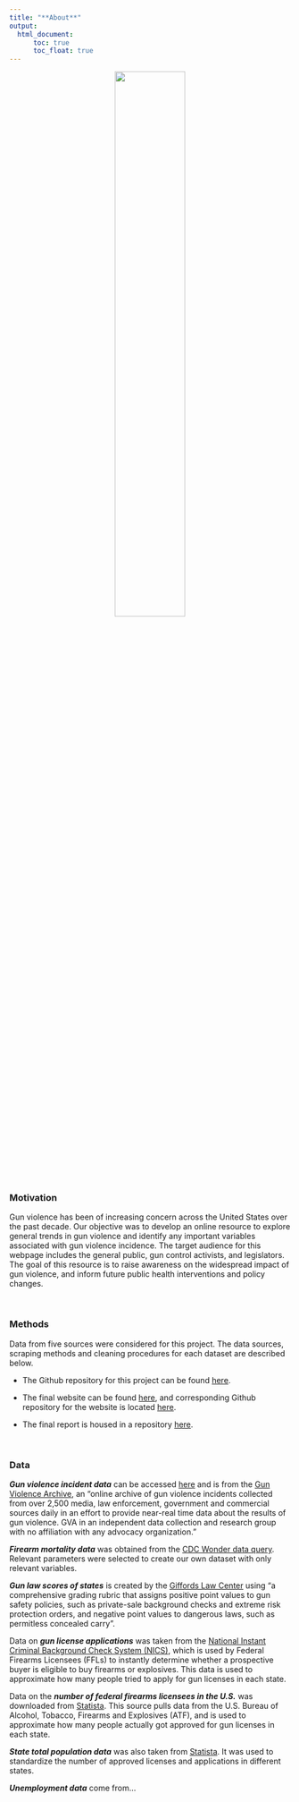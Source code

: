 ```yaml
---
title: "**About**"
output: 
  html_document:
      toc: true
      toc_float: true
---
```


<center>
<img src="images/NYT_photo.jpg" style="width:50%">
</center>

<br>

### **Motivation**
Gun violence has been of increasing concern across the United States over the past decade. Our objective was to develop an online resource to explore general trends in gun violence and identify any important variables associated with gun violence incidence. The target audience for this webpage includes the general public, gun control activists, and legislators. The goal of this resource is to raise awareness on the widespread impact of gun violence, and inform future public health interventions and policy changes.

<br>

### **Methods**

Data from five sources were considered for this project. The data sources, scraping methods and cleaning procedures for each dataset are described below. 

*  The Github repository for this project can be found [here](https://github.com/ChristineLong/p8105_Final_Project). 

*  The final website can be found [here](https://eshea6.github.io/us_gun_violence.github.io/), and corresponding Github repository for the website is located [here](https://github.com/eshea6/us_gun_violence.github.io).

*  The final report is housed in a repository [here](https://github.com/devon-m2/p8105_Gun-Violence_Final-Report). 

<br>

### **Data**
***Gun violence incident data*** can be accessed [here](https://www.kaggle.com/jameslko/gun-violence-data) and is from the [Gun Violence Archive](http://www.shootingtracker.com/), an "online archive of gun violence incidents collected from over 2,500 media, law enforcement, government and commercial sources daily in an effort to provide near-real time data about the results of gun violence. GVA in an independent data collection and research group with no affiliation with any advocacy organization."

***Firearm mortality data*** was obtained from the [CDC Wonder data query](https://wonder.cdc.gov/ucd-icd10.html). Relevant parameters were selected to create our own dataset with only relevant variables. 

***Gun law scores of states*** is created by the [Giffords Law Center](https://lawcenter.giffords.org/scorecard/#rankings) using "a comprehensive grading rubric that assigns positive point values to gun safety policies, such as private-sale background checks and extreme risk protection orders, and negative point values to dangerous laws, such as permitless concealed carry". 

Data on ***gun license applications*** was taken from the [National Instant Criminal Background Check System (NICS)](https://www.statista.com/statistics/249687/number-of-background-checks-done-by-the-nics-in-the-us-by-state/), which is used by Federal Firearms Licensees (FFLs) to instantly determine whether a prospective buyer is eligible to buy firearms or explosives. This data is used to approximate how many people tried to apply for gun licenses in each state. 

Data on the ***number of federal firearms licensees in the U.S.*** was downloaded from [Statista](https://www.statista.com/statistics/215670/number-of-federal-firearms-licensees-in-the-us-by-state/). This source pulls data from the U.S. Bureau of Alcohol, Tobacco, Firearms and Explosives (ATF), and is used to approximate how many people actually got approved for gun licenses in each state. 

***State total population data*** was also taken from [Statista](https://www.statista.com/statistics/183497/population-in-the-federal-states-of-the-us/). It was used to standardize the number of approved licenses and applications in different states. 

***Unemployment data*** come from...

<br>

